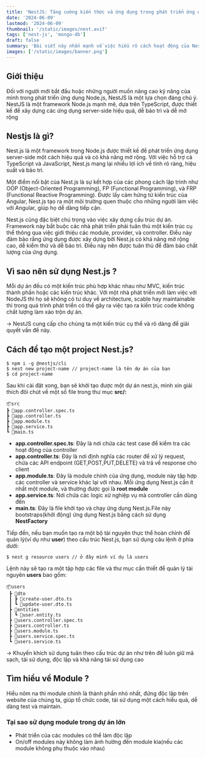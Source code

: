 ```yaml
---
title: 'NestJS: Tăng cường kiến thức và ứng dụng trong phát triển ứng dụng Node.js'
date: '2024-06-09'
lastmod: '2024-06-09'
thumbnail: '/static/images/nest.avif'
tags: ['nest-js', 'mongo-db']
draft: false
summary: 'Bài viết này nhấn mạnh về việc hiểu rõ cách hoạt động của Nest.js trong phát triển ứng dụng Node.js. Chúng ta sẽ khám phá cách xây dựng một ứng dụng có cấu trúc rõ ràng, có khả năng mở rộng cao, dễ kiểm thử và bảo trì.'
images: ['/static/images/banner.png']
---
```


## Giới thiệu

Đối với người mới bắt đầu hoặc những người muốn nâng cao kỹ năng của mình trong phát triển ứng dụng Node.js, NestJS là một lựa chọn đáng chú ý. NestJS là một framework Node.js mạnh mẽ, dựa trên TypeScript, được thiết kế để xây dựng các ứng dụng server-side hiệu quả, dễ bảo trì và dễ mở rộng

<TOCInline toc={props.toc} exclude="Introduction" />

## Nestjs là gì?

Nest.js là một framework trong Node.js được thiết kế để phát triển ứng dụng server-side một cách hiệu quả và có khả năng mở rộng. Với việc hỗ trợ cả TypeScript và JavaScript, Nest.js mang lại nhiều lợi ích về tính rõ ràng, hiệu suất và bảo trì.

Một điểm nổi bật của Nest.js là sự kết hợp của các phong cách lập trình như OOP (Object-Oriented Programming), FP (Functional Programming), và FRP (Functional Reactive Programming). Được lấy cảm hứng từ kiến trúc của Angular, Nest.js tạo ra một môi trường quen thuộc cho những người làm việc với Angular, giúp họ dễ dàng tiếp cận.

Nest.js cũng đặc biệt chú trọng vào việc xây dựng cấu trúc dự án. Framework này bắt buộc các nhà phát triển phải tuân thủ một kiến trúc cụ thể thông qua việc giới thiệu các module, provider, và controller. Điều này đảm bảo rằng ứng dụng được xây dựng bởi Nest.js có khả năng mở rộng cao, dễ kiểm thử và dễ bảo trì. Điều này nên được tuân thủ để đảm bảo chất lượng của ứng dụng.

## Vì sao nên sử dụng Nest.js ?

Mỗi dự án đều có một kiến trúc phù hợp khác nhau như MVC, kiến trúc thành phần hoặc các kiến trúc khác. Với một nhà phát triển mới làm việc với NodeJS thì họ sẽ không có tư duy về architecture, scable hay maintainable thì trong quá trình phát triển có thể gây ra việc tạo ra kiến trúc code không chất lượng làm xáo trộn dự án.

→ NestJS cung cấp cho chúng ta một kiến trúc cụ thể và rõ dàng để giải quyết vấn đề này.

## Cách để tạo một project Nest.js?

```
$ npm i -g @nestjs/cli
$ nest new project-name // project-name là tên dự án của bạn
$ cd project-name
```

Sau khi cài đặt xong, bạn sẽ khởi tạo được một dự án nest.js, mình xin giải thích đôi chút về một số file trong thư mục **src/:**

```
📦src
┣ 📜app.controller.spec.ts
┣ 📜app.controller.ts
┣ 📜app.module.ts
┣ 📜app.service.ts
┗ 📜main.ts
```

- **app.controller.spec.ts**: Đây là nơi chứa các test case để kiểm tra các hoạt động của controller
- **app.controller.ts**: Đây là nơi định nghĩa các router để xử lý request, chứa các API endpoint (GET,POST,PUT,DELETE) và trả về response cho client
- **app.module.ts**: Đây là module chính của ứng dụng, module này tập hợp các controller và service khác lại với nhau. Mỗi ứng dụng Nest.js cần ít nhất một module, và thường được gọi là **root module**
- **app.service.ts**: Nơi chứa các logic xử nghiệp vụ mà controller cần dùng đến
- **main.ts**: Đây là file khởi tạo và chạy ứng dụng Nest.js.File này bootstraps(khởi động) ứng dụng Nest.js bằng cách sử dụng **NestFactory**

Tiếp đến, nếu bạn muốn tạo ra một bộ tài nguyên thực thể hoàn chỉnh để quản lý(ví dụ như **user**) theo cấu trúc Nest.js, bạn sử dụng câu lệnh ở phía dưới:

```
$ nest g resource users // ở đây mình ví dụ là users
```

Lệnh này sẽ tạo ra một tập hợp các file và thư mục cần thiết để quản lý tài nguyên **users** bao gồm:

```
📦users
 ┣ 📂dto
 ┃ ┣ 📜create-user.dto.ts
 ┃ ┗ 📜update-user.dto.ts
 ┣ 📂entities
 ┃ ┗ 📜user.entity.ts
 ┣ 📜users.controller.spec.ts
 ┣ 📜users.controller.ts
 ┣ 📜users.module.ts
 ┣ 📜users.service.spec.ts
 ┗ 📜users.service.ts
```

→ Khuyến khích sử dụng tuân theo cấu trúc dự án như trên để luôn giữ mã sạch, tái sử dụng, độc lập và khả năng tái sử dụng cao

## Tìm hiểu về Module ?

Hiểu nôm na thì module chính là thành phần nhỏ nhất, đứng độc lập trên website của chúng ta, giúp tổ chức code, tái sử dụng một cách hiểu quả, dễ dàng test và maintain.

### Tại sao sử dụng module trong dự án lớn

- Phát triển của các modules có thể làm độc lập
- On/off modules này không làm ảnh hưởng đến module kia(nếu các module không phụ thuộc vào nhau)
